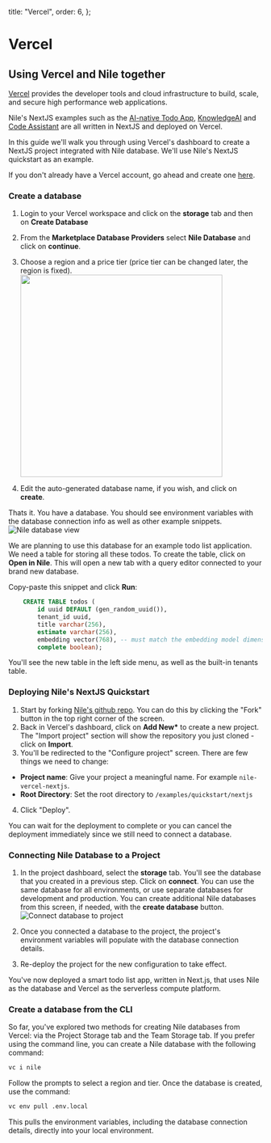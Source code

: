 
  title: "Vercel",
  order: 6,
};

# Vercel

## Using Vercel and Nile together

[Vercel](https://vercel.com) provides the developer tools and cloud infrastructure to build, scale, and secure high performance web applications.

Nile's NextJS examples such as the [AI-native Todo App](https://www.thenile.dev/templates/AI-Native%20multi-tenant%20SaaS%20with%20Nile%20and%20NextJS),
[KnowledgeAI](https://www.thenile.dev/templates/KnowledgeAI%20-%20PDF%20search%20assistant%20for%20your%20organization)
and [Code Assistant](https://www.thenile.dev/templates/Autonomous%20Code%20Assistant%20-%20Code%20more%2C%20type%20less) are all written in NextJS and deployed on Vercel.

In this guide we'll walk you through using Vercel's dashboard to create a NextJS project integrated with Nile database. We'll use Nile's NextJS quickstart as an example.

If you don't already have a Vercel account, go ahead and create one [here](https://vercel.com/).

### Create a database

1. Login to your Vercel workspace and click on the **storage** tab and then on **Create Database**
2. From the **Marketplace Database Providers** select **Nile Database** and click on **continue**.
3. Choose a region and a price tier (price tier can be changed later, the region is fixed). <Image src="/blog/2024-11-28-nile-vercel/create_database.png" width="400" height="400"/>

4. Edit the auto-generated database name, if you wish, and click on **create**.

Thats it. You have a database. You should see environment variables with the database connection info as well as other example snippets.
![Nile database view](/blog/2024-11-28-nile-vercel/database_env_vars.png)

We are planning to use this database for an example todo list application. We need a table for storing all these todos.
To create the table, click on **Open in Nile**. This will open a new tab with a query editor connected to your brand new database.

Copy-paste this snippet and click **Run**:

```sql
    CREATE TABLE todos (
        id uuid DEFAULT (gen_random_uuid()),
        tenant_id uuid,
        title varchar(256),
        estimate varchar(256),
        embedding vector(768), -- must match the embedding model dimension
        complete boolean);
```

You'll see the new table in the left side menu, as well as the built-in tenants table.

### Deploying Nile's NextJS Quickstart

1. Start by forking [Nile's github repo](https://github.com/niledatabase/niledatabase). You can do this by clicking the "Fork" button in the top right corner of the screen.
2. Back in Vercel's dashboard, click on **Add New\*** to create a new project. The "Import project" section will show the repository you just cloned - click on **Import**.
3. You'll be redirected to the "Configure project" screen. There are few things we need to change:

- **Project name**: Give your project a meaningful name. For example `nile-vercel-nextjs`.
- **Root Directory**: Set the root directory to `/examples/quickstart/nextjs`

4. Click "Deploy".

You can wait for the deployment to complete or you can cancel the deployment immediately since we still need to connect a database.

### Connecting Nile Database to a Project

1. In the project dashboard, select the **storage** tab. You'll see the database that you created in a previous step. Click on **connect**.
   You can use the same database for all environments, or use separate databases for development and production. You can create additional Nile databases from this screen, if needed, with the **create database** button. ![Connect database to project](/blog/2024-11-28-nile-vercel/connect_project_to_db.png)

2. Once you connected a database to the project, the project's environment variables will populate with the database connection details.
3. Re-deploy the project for the new configuration to take effect.

You've now deployed a smart todo list app, written in Next.js, that uses Nile as the database and Vercel as the serverless compute platform.

### Create a database from the CLI

So far, you've explored two methods for creating Nile databases from Vercel: via the Project Storage tab and the Team Storage tab.
If you prefer using the command line, you can create a Nile database with the following command:

```bash
vc i nile
```

Follow the prompts to select a region and tier. Once the database is created, use the command:

```bash
vc env pull .env.local
```

This pulls the environment variables, including the database connection details, directly into your local environment.